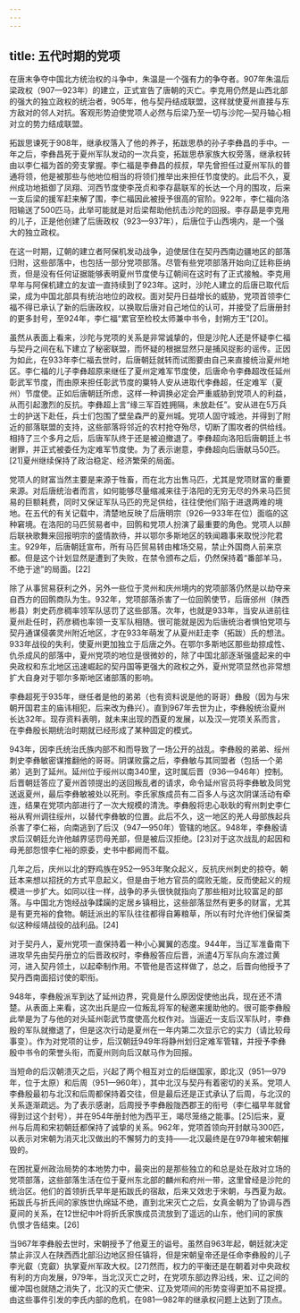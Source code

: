 ```yaml
---
---
---
```

title: 五代时期的党项
---



在唐末争夺中国北方统治权的斗争中，朱温是一个强有力的争夺者。907年朱温后梁政权（907—923年）的建立，正式宣告了唐朝的灭亡。李克用仍然是山西北部的强大的独立政权的统治者，905年，他与契丹结成联盟，这样就使夏州直接与东方敌对的邻人对抗。客观形势迫使党项人必然与后梁乃至一切与沙陀—契丹轴心相对立的势力结成联盟。

拓跋思谏死于908年，继承权落入了他的养子，拓跋思恭的孙子李彝昌的手中。一年之后，李彝昌死于夏州军队发动的一次兵变，拓跋思恭家族大权旁落，继承权转由以李仁福为首的旁支掌握。李仁福是李彝昌的叔叔，早先曾担任过夏州军队的普通将领，他是被那些与他地位相当的将领们推举出来担任节度使的。此后不久，夏州成功地抵御了凤翔、河西节度使李茂贞和李存勗联军的长达一个月的围攻，后来一支后梁的援军赶来解了围，李仁福因此被授予很高的官阶。922年，李仁福向洛阳输送了500匹马，此举可能就是对后梁帮助他抗击沙陀的回报。李存勗是李克用的儿子，正是他创建了后唐政权（923—937年），后唐位于山西境内，是一个强大的独立政权。

在这一时期，辽朝的建立者阿保机发动战争，迫使居住在契丹西南边疆地区的部落归附，这些部落中，也包括一部分党项部落。尽管有些党项部落开始向辽廷称臣纳贡，但是没有任何证据能够表明夏州节度使与辽朝间在这时有了正式接触。李克用早年与阿保机建立的友谊一直持续到了923年。这时，沙陀人建立的后唐已取代后梁，成为中国北部具有统治地位的政权。面对契丹日益增长的威胁，党项首领李仁福不得已承认了新的后唐政权，以换取后唐对自己地位的认可，并接受了后唐册封的更多封号，至924年，李仁福“累官至检校太师兼中书令，封朔方王”[20]。

虽然从表面上看来，沙陀与党项的关系是非常诚挚的，但是沙陀人还是怀疑李仁福与契丹之间在私下建立了秘密联盟，而怀疑的根据显然只是捕风捉影的谣传。正因为如此，在933年李仁福去世时，后唐朝廷就转而试图要由自己来直接统治夏州地区。李仁福的儿子李彝超原来继任了夏州定难军节度使，后唐命令李彝超改任延州彰武军节度，而由原来担任彰武节度的粟特人安从进取代李彝超，任定难军（夏州）节度使。正如后唐朝廷所虑，这样一种调换必定会严重威胁到党项人的利益，从而引起激烈的反抗。李彝超上言“缘三军百姓拥隔，未放赴任”。安从进在5万兵士的护送下赴任，兵士们包围了壁垒森严的夏州城。党项人固守城池，并得到了附近的部落联盟的支持，这些部落将邻近的农村抢夺殆尽，切断了围攻者的供给线。相持了三个多月之后，后唐军队终于还是被迫撤退了。李彝超向洛阳后唐朝廷上书谢罪，并正式被委任为定难军节度使。为了表示谢意，李彝超向后唐献马50匹。[21]夏州继续保持了政治稳定、经济繁荣的局面。

党项人的财富当然主要是来源于牲畜，而在北方出售马匹，尤其是党项财富的重要来源。对后唐统治者而言，如何能够尽量缩减来往于洛阳的无穷无尽的外来马匹贸易的巨额耗费，同时又保证军队马匹的充足供给，往往使他们陷于进退两难的境地。在五代的有关记载中，清楚地反映了后唐明宗（926—933年在位）面临的这种窘境。在洛阳的马匹贸易者中，回鹘和党项人扮演了最重要的角色。党项人以醉后联袂歌舞来回报明宗的盛情款待，并以鄂尔多斯地区的轶闻趣事来取悦沙陀君主。929年，后唐朝廷宣布，所有马匹贸易转由榷场交易，禁止外国商人前来京都。但是这个计划显然是遭到了失败，在禁令颁布之后，仍然保持着“番部羊马，不绝于途”的局面。[22]

除了从事贸易获利之外，另外一些位于灵州和庆州境内的党项部落仍然是以劫夺来自西方的回鹘商队为生。932年，党项部落杀害了一位回鹘使节，后唐邠州（陕西彬县）刺史药彦稠率领军队惩罚了这些部落。次年，也就是933年，当安从进前往夏州赴任时，药彦稠也率领一支军队相随。很可能就是因为后唐统治者惧怕党项与契丹通谋侵袭灵州附近地区，才在933年萌发了从夏州赶走李（拓跋）氏的想法。933年战役的失利，使夏州更加独立于后唐之外。在鄂尔多斯地区那些劫掠成性、仇杀成风的部落中，夏州党项的地位是很微妙的，除了中国北部逐渐强盛起来的中央政权和东北地区迅速崛起的契丹国等更强大的政权之外，夏州党项显然也非常想扩大自身对于鄂尔多斯地区诸部落的影响。

李彝超死于935年，继任者是他的弟弟（也有资料说是他的哥哥）彝殷（因为与宋朝开国君主的庙讳相犯，后来改为彝兴）。直到967年去世为止，李彝殷统治夏州长达32年。现存资料表明，就未来出现的西夏的发展，以及汉—党项关系而言，在李彝殷长期统治时期就已经形成了某种固定的模式。

943年，因李氏统治氏族内部不和而导致了一场公开的战乱。李彝殷的弟弟、绥州刺史李彝敏密谋推翻他的哥哥。阴谋败露之后，李彝敏与其同盟者（包括一个弟弟）逃到了延州。延州位于绥州以南340里，这时属后晋（936—946年）控制。后晋朝廷答应了夏州首领提出的送回叛乱者的请求，命令延州官员将李彝敏及同党送返夏州，最后李彝敏被处以死刑。李氏家族成员有二百多人与这次阴谋活动有牵连，结果在党项内部进行了一次大规模的清洗。李彝殷将忠心耿耿的宥州刺史李仁裕从宥州调往绥州，以替代李彝敏的位置。此后不久，这一地区的羌人母部族起兵杀害了李仁裕，向南逃到了后汉（947—950年）管辖的地区。948年，李彝殷请求后汉朝廷允许他越界惩罚母羌部，但是被后汉拒绝。[23]对于这次战乱的起因和母羌部怨恨李仁裕的原委，史书中都阙而不载。

几年之后，庆州以北的野鸡族在952—953年聚众起义，反抗庆州刺史的掠夺。朝廷本来想以招抚的方式平息起义，但是由于地方官员的腐败无能，反而使起义的规模进一步扩大。如同以往一样，战争的矛头很快就指向了那些相对比较富足的部落。与中国北方饱经战争蹂躏的定居乡镇相比，这些部落显然有更多的财富，尤其是有更充裕的食物。朝廷派出的军队往往都得自筹粮草，所以有时允许他们保留类似这种绥靖战役的战利品。[24]

对于契丹人，夏州党项一直保持着一种小心翼翼的态度。944年，当辽军准备南下进攻早先由契丹册立的后晋政权时，李彝殷答应后晋，派遣4万军队向东渡过黄河，进入契丹领土，以起牵制作用。不管他是否这样做了，总之，后晋向他授予了契丹西南面招讨使的职衔。

948年，李彝殷派军到达了延州边界，究竟是什么原因促使他出兵，现在还不清楚。从表面上来看，这次出兵是应一位叛乱将军的秘邀来援助他的。很可能李彝殷此举是为了与他的对头延州彰武节度使高允权作对。当逼近一支后汉军队时，李彝殷的军队就撤退了，但是这次行动是夏州在一年内第二次显示它的实力（请比较母事变）。作为对党项的让步，后汉朝廷949年将静州划归定难军管辖，并授予李彝殷中书令的荣誉头衔，而夏州则向后汉献马作为回报。

当短命的后汉朝溃灭之后，兴起了两个相互对立的后继国家，即北汉（951—979年，位于太原）和后周（951—960年），其中北汉与契丹有着密切的关系。党项人李彝殷最初与北汉和后周都保持着交往，但是最后还是正式承认了后周，与北汉的关系逐渐疏远。为了表示感谢，后周授予李彝殷陇西郡王的衔号（李仁福早年就曾得到过这个封号），并在954年册封他为西平王，竭尽笼络之能事。[25]后来，夏州与后周和宋初朝廷都保持了诚挚的关系。962年，党项首领向开封献马300匹，以表示对宋朝为消灭北汉做出的不懈努力的支持——北汉最终是在979年被宋朝摧毁的。

在困扰夏州政治局势的本地势力中，最突出的是那些独立的和总是处在敌对立场的党项部落，这些部落生活在位于夏州东北部的麟州和府州一带，这里曾经是沙陀的统治区。他们的首领折氏早年是拓跋氏的宿敌，后来又效忠于宋朝，与西夏为敌。拓跋氏与折氏间的家族世仇绵延不绝，直到北宋灭亡之后，女真金朝为了协调与西夏间的关系，在12世纪中叶将折氏家族成员流放到了遥远的山东，他们间的家族仇恨才告结束。[26]

当967年李彝殷去世时，宋朝授予了他夏王的谥号。虽然自963年起，朝廷就决定禁止非汉人在陕西西北部沿边地区担任镇将，但是宋朝皇帝还是任命李彝殷的儿子李光叡（克叡）执掌夏州军政大权。[27]然而，权力的平衡还是在朝着对中央政权有利的方向发展，979年，当北汉灭亡之时，在党项东部边界沿线，宋、辽之间的缓冲国也就随之消失了，北汉的灭亡使宋、辽及党项间的形势变得更加不易捉摸。由这些事件引发的李氏内部的危机，在981—982年的继承权问题上达到了顶点。